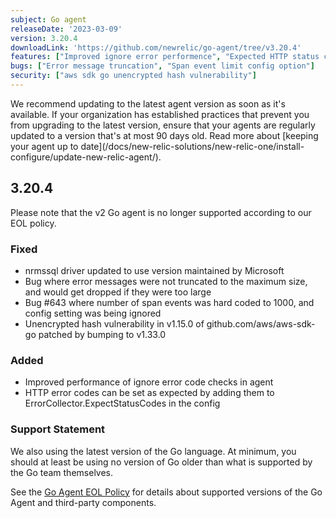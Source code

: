 ```yaml
---
subject: Go agent
releaseDate: '2023-03-09'
version: 3.20.4
downloadLink: 'https://github.com/newrelic/go-agent/tree/v3.20.4'
features: ["Improved ignore error performence", "Expected HTTP status code errors"]
bugs: ["Error message truncation", "Span event limit config option"]
security: ["aws sdk go unencrypted hash vulnerability"]
---
```


<Callout variant="important">
We recommend updating to the latest agent version as soon as it's available. If your organization has established practices that prevent you from upgrading to the latest version, ensure that your agents are regularly updated to a version that's at most 90 days old. Read more about [keeping your agent up to date](/docs/new-relic-solutions/new-relic-one/install-configure/update-new-relic-agent/).
</Callout>

## 3.20.4

<Callout variant="important">
 Please note that the v2 Go agent is no longer supported according to our EOL policy. 
</Callout>

### Fixed
* nrmssql driver updated to use version maintained by Microsoft
* Bug where error messages were not truncated to the maximum size, and would get dropped if they were too large
* Bug #643 where number of span events was hard coded to 1000, and config setting was being ignored
* Unencrypted hash vulnerability in v1.15.0 of github.com/aws/aws-sdk-go patched by bumping to v1.33.0

### Added
* Improved performance of ignore error code checks in agent
* HTTP error codes can be set as expected by adding them to ErrorCollector.ExpectStatusCodes in the config

### Support Statement

We also using the latest version of the Go language. At minimum, you should at least be using no version of Go older than what is supported by the Go team themselves.

See the [Go Agent EOL Policy](/docs/apm/agents/go-agent/get-started/go-agent-eol-policy) for details about supported versions of the Go Agent and third-party components.

